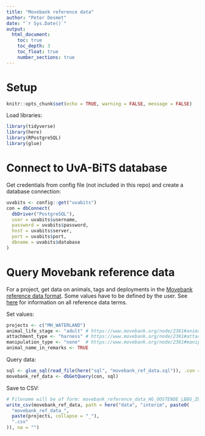```yaml
---
title: "Movebank reference data"
author: "Peter Desmet"
date: "`r Sys.Date()`"
output:
  html_document:
    toc: true
    toc_depth: 3
    toc_float: true
    number_sections: true
---
```


# Setup

```r
knitr::opts_chunk$set(echo = TRUE, warning = FALSE, message = FALSE)
```

Load libraries:

```r
library(tidyverse)
library(here)
library(RPostgreSQL)
library(glue)
```

# Connect to UvA-BiTS database

Get credentials from config file (not included in this repo) and create a database connection:

```r
uvabits <- config::get("uvabits")
con = dbConnect(
  dbDriver("PostgreSQL"),
  user = uvabits$username,
  password = uvabits$password,
  host = uvabits$server,
  port = uvabits$port,
  dbname = uvabits$database
)
```

# Query Movebank reference data

For a project, get data on animals, tags and deployments in the [Movebank reference data format](https://www.movebank.org/node/27). Some values have to be defined by the user. See [here](https://www.movebank.org/node/2381#metadata) for information on all reference data terms.

Set values:

```r
projects <- c("MH_WATERLAND")
animal_life_stage <- "adult" # https://www.movebank.org/node/2381#animal_life_stage
attachment_type <- "harness" # https://www.movebank.org/node/2381#attachment_type
manipulation_type <- "none"  # https://www.movebank.org/node/2381#manipulation_type
animal_name_in_remarks <- TRUE
```

Query data:

```r
sql <- glue_sql(read_file(here("sql", "movebank_ref_data.sql")), .con = con)
movebank_ref_data <- dbGetQuery(con, sql)
```

Save to CSV:

```r
# Filename will be of form: movebank_reference_data_HG_OOSTENDE_LBBG_ZEEBRUGGE.csv
write_csv(movebank_ref_data, path = here("data", "interim", paste0(
  "movebank_ref_data_",
  paste(projects, collapse = "_"),
  ".csv"
)), na = "")
```
